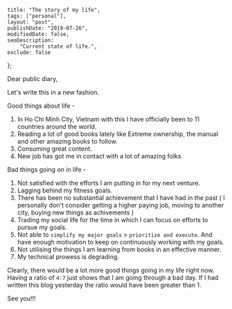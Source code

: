     title: "The story of my life",
    tags: ["personal"],
    layout: "post",
    publishDate: "2019-07-26",
    modifiedDate: false,
    seoDescription:
        "Current state of life.",
    exclude: false
};

<BlogMeta data={props} />

Dear public diary,

Let's write this in a new fashion.

Good things about life - 

1. In Ho Chi Minh City, Vietnam with this I have officially been to 11 countries around the world.
2. Reading a lot of good books lately like Extreme ownership, the manual and other amazing books to follow.
3. Consuming great content.
4. New job has got me in contact with a lot of amazing folks.

Bad things going on in life -

1. Not satisfied with the efforts I am putting in for my next venture.
2. Lagging behind my fitness goals.
3. There has been no substantial achievement that I have had in the past ( I personally don't consider getting a higher paying job, moving to another city, buying new things as achivements )
4. Trading my social life for the time in which I can focus on efforts to pursue my goals.
5. Not able to `simplify my major goals` > `prioritize and execute`. And have enough motivation to keep on continuously working with my goals.
6. Not utilising the things I am learning from books in an effective manner.
7. My technical prowess is degrading.

Clearly, there would be a lot more good things going in my life right now. Having a ratio of `4:7` just shows that I am going through a bad day. If I had written this blog yesterday the ratio would have been greater than 1.

See you!!!